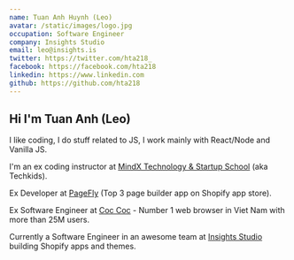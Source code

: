 ```yaml
---
name: Tuan Anh Huynh (Leo)
avatar: /static/images/logo.jpg
occupation: Software Engineer
company: Insights Studio
email: leo@insights.is
twitter: https://twitter.com/hta218_
facebook: https://facebook.com/hta218
linkedin: https://www.linkedin.com
github: https://github.com/hta218
---
```



## Hi <Twemoji emoji="waving hand" /> I'm Tuan Anh (Leo)

I like coding, I do stuff related to JS, I work mainly with React/Node and Vanilla JS.

I'm an ex coding instructor at [MindX Technology & Startup School](https://mindx.edu.vn/) (aka Techkids).

Ex Developer at [PageFly](https://apps.shopify.com/pagefly) (Top 3 page builder app on Shopify app store).

Ex Software Engineer at [Coc Coc](https://coccoc.com/) - Number 1 web browser in Viet Nam with more than 25M users.

Currently a Software Engineer in an awesome team at [Insights Studio](https://insights.is/) building Shopify apps and themes.
